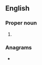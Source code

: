 ==English==

===Proper noun===
{{en-proper noun}}

# {{initialism of|{{w|National Iranian American Council}}|lang=en}}

===Anagrams===
* {{anagrams|en|a=acin|Cain|Inca|Nica|inca}}